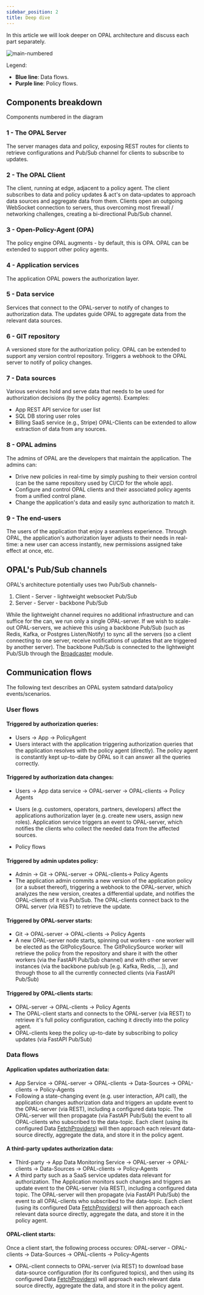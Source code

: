 ```yaml
---
sidebar_position: 2
title: Deep dive
---
```


In this article we will look deeper on OPAL architecture and discuss each part separately.

<img src="https://i.ibb.co/F45Q7bC/main-numbered.png" alt="main-numbered" border="0" />

Legend:
* **Blue line**: Data flows.
* **Purple line**: Policy flows.

## Components breakdown
Components numbered in the diagram

### 1 - The OPAL Server
The server manages data and policy, exposing REST routes for clients to retrieve configurations and Pub/Sub channel for clients to subscribe to updates.

### 2 - The OPAL Client
The client, running at edge, adjacent to a policy agent. 
The client subscribes to data and policy updates & act's on data-updates to approach data sources and aggregate data from them.
Clients open an outgoing WebSocket connection to servers, thus overcoming most firewall / networking challenges, creating a bi-directional Pub/Sub channel.

### 3 - Open-Policy-Agent (OPA)
The policy engine OPAL augments - by default, this is OPA. OPAL can be extended to support other policy agents.

### 4 - Application services
The application OPAL powers the authorization layer.

### 5 - Data service
Services that connect to the OPAL-server to notify of changes to authorization data. The updates guide OPAL to aggregate data from the relevant data sources.

### 6 - GIT repository
A versioned store for the authorization policy. OPAL can be extended to support any version control repository.
Triggers a webhook to the OPAL server to notify of policy changes.

### 7 - Data sources
Various services hold and serve data that needs to be used for authorization decisions (by the policy agents).
Examples:
- App REST API service for user list
- SQL DB storing user roles
- Billing SaaS service (e.g., Stripe)
OPAL-Clients can be extended to allow extraction of data from any sources.

### 8 - OPAL admins
The admins of OPAL are the developers that maintain the application.
The admins can:
- Drive new policies in real-time by simply pushing to their version control (can be the same repository used by CI/CD for the whole app).
- Configure and control OPAL clients and their associated policy agents from a unified control plane.
- Change the application's data and easily sync authorization to match it.

### 9 - The end-users
The users of the application that enjoy a seamless experience.
Through OPAL, the application's authorization layer adjusts to their needs in real-time: a new user can access instantly, new permissions assigned take effect at once, etc.

## OPAL's Pub/Sub channels
OPAL's architecture potentially uses two Pub/Sub channels-
1. Client - Server - lightweight websocket Pub/Sub
2. Server - Server - backbone Pub/Sub

While the lightweight channel requires no additional infrastructure and can suffice for the can, we run only a single OPAL-server. 
If we wish to scale-out OPAL-servers, we achieve this using a backbone Pub/Sub (such as Redis, Kafka, or Postgres Listen/Notify) to sync all the servers (so a client connecting to one server, receive notifications of updates that are triggered by another server).
The backbone Pub/Sub is connected to the lightweight Pub/SUb through the [Broadcaster](https://pypi.org/project/broadcaster/) module.

## Communication flows
The following text describes an OPAL system satndard data/policy events/scenarios.

### User flows

#### Triggered by authorization queries:
- Users -> App -> PolicyAgent
- Users interact with the application triggering authorization queries that the application resolves with the policy agent (directly). The policy agent is constantly kept up-to-date by OPAL so it can answer all the queries correctly.

#### Triggered by authorization data changes:
- Users -> App data service -> OPAL-server -> OPAL-clients -> Policy Agents
- Users (e.g. customers, operators, partners, developers) affect the applications authorization layer (e.g. create new users, assign new roles). Application service triggers an event to OPAL-server, which notifies the clients who collect the needed data from the affected sources.

- Policy flows
#### Triggered by admin updates policy:
- Admin -> Git -> OPAL-server -> OPAL-clients-> Policy Agents
- The application admin commits a new version of the application policy (or a subset thereof), triggering a webhook to the OPAL-server, which analyzes the new version, creates a differential update, and notifies the OPAL-clients of it via Pub/Sub. The OPAL-clients connect back to the OPAL server (via REST) to retrieve the update.

#### Triggered by OPAL-server starts:
- Git -> OPAL-server -> OPAL-clients -> Policy Agents
- A new OPAL-server node starts, spinning out workers - one worker will be elected as the GitPolicySource. The GitPolicySource worker will retrieve the policy from the repository and share it with the other workers (via the FastAPI Pub/Sub channel) and with other server instances (via the backbone pub/sub [e.g. Kafka, Redis, ...]), and through those to all the currently connected clients (via FastAPI Pub/Sub)

#### Triggered by OPAL-clients starts:
- OPAL-server -> OPAL-clients -> Policy Agents
- The OPAL-client starts and connects to the OPAL-server (via REST) to retrieve it's full policy configuration, caching it directly into the policy agent.
- OPAL-clients keep the policy up-to-date by subscribing to policy updates (via FastAPI Pub/Sub)

### Data flows

#### Application updates authorization data:
- App Service -> OPAL-server -> OPAL-clients -> Data-Sources -> OPAL-clients -> Policy-Agents
- Following a state-changing event (e.g. user interaction, API call), the application changes authorization data and triggers an update event to the OPAL-server (via REST), including a configured data topic. The OPAL-server will then propagate (via FastAPI Pub/Sub) the event to all OPAL-clients who subscribed to the data-topic.
Each client (using its configured Data [FetchProviders](https://github.com/authorizon/opal/blob/master/docs/howto/write_your_own_fetch_provider.md)) will then approach each relevant data-source directly, aggregate the data, and store it in the policy agent.

#### A third-party updates authorization data:
- Third-party -> App Data Monitoring Service -> OPAL-server -> OPAL-clients -> Data-Sources -> OPAL-clients -> Policy-Agents
- A third party such as a SaaS service updates data relevant for authorization. The Application monitors such changes and triggers an update event to the OPAL-server (via REST), including a configured data topic. The OPAL-server will then propagate (via FastAPI Pub/Sub) the event to all OPAL-clients who subscribed to the data-topic.
Each client (using its configured Data [FetchProviders](https://github.com/authorizon/opal/blob/master/docs/howto/write_your_own_fetch_provider.md)) will then approach each relevant data source directly, aggregate the data, and store it in the policy agent.

#### OPAL-client starts:
Once a client start, the following process occures:
OPAL-server - OPAL-clients -> Data-Sources -> OPAL-clients -> Policy-Agents

- OPAL-client connects to OPAL-server (via REST) to download base data-source configuration (for its configured topics), and then using its configured Data [FetchProviders](https://github.com/authorizon/opal/blob/master/docs/howto/write_your_own_fetch_provider.md)) will approach each relevant data source directly, aggregate the data, and store it in the policy agent.